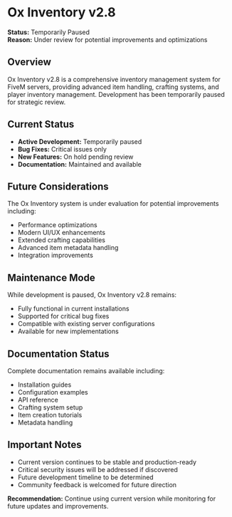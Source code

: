 # Ox Inventory v2.8

**Status:** Temporarily Paused  
**Reason:** Under review for potential improvements and optimizations

## Overview

Ox Inventory v2.8 is a comprehensive inventory management system for FiveM servers, providing advanced item handling, crafting systems, and player inventory management. Development has been temporarily paused for strategic review.

## Current Status

- **Active Development:** Temporarily paused
- **Bug Fixes:** Critical issues only
- **New Features:** On hold pending review
- **Documentation:** Maintained and available

## Future Considerations

The Ox Inventory system is under evaluation for potential improvements including:

- Performance optimizations
- Modern UI/UX enhancements
- Extended crafting capabilities
- Advanced item metadata handling
- Integration improvements

## Maintenance Mode

While development is paused, Ox Inventory v2.8 remains:

- Fully functional in current installations
- Supported for critical bug fixes
- Compatible with existing server configurations
- Available for new implementations

## Documentation Status

Complete documentation remains available including:

- Installation guides
- Configuration examples
- API reference
- Crafting system setup
- Item creation tutorials
- Metadata handling

## Important Notes

- Current version continues to be stable and production-ready
- Critical security issues will be addressed if discovered
- Future development timeline to be determined
- Community feedback is welcomed for future direction

**Recommendation:** Continue using current version while monitoring for future updates and improvements.